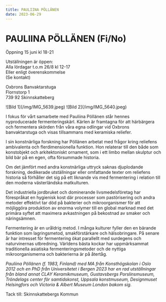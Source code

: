 ```yaml
---
title: PAULIINA PÖLLÄNEN
date: 2023-06-29
---
```


# PAULIINA PÖLLÄNEN (Fi/No)

Öppning 15 juni kl 18-21

Utställningen är öppen:<br/>
Alla lördagar t.o.m 26/8 kl 12-17<br/>
Eller enligt överenskommelse<br/>
(Se kontakt)

Oxbrons Banvaktarstuga<br/>
Flornstorp 1<br/>
739 92 Skinnskatteberg

<div style={{ display: "flex", width: "50%", paddingBottom: "1rem" }}>![Bild 1](/img/IMG_5639.jpeg) ![Bild 2](/img/IMG_5640.jpeg)</div>

I fokus för vårt samarbete med Pauliina Pöllänen står hennes nyproducerade fermenteringskärl.
Kärlen är framtagna för att härbärgera och fermentera skörden från våra egna odlingar
vid Oxbrons banvaktarstuga och visas tillsammans med keramiska reliefer.

I sin konstnärliga forskning har Pöllänen arbetat med frågor kring reliefens ambivalenta och flerdimensionella funktion. Hon relaterar till den både som konstobjekt och arkitektoniskt ornament, som i ett limbo mellan skulptur och bild bär på en egen, ofta försummade historia.

Om det jämfört med andra konstnärliga uttryck saknas djuplodande forskning, dedikerade utställningar eller omfattande texter om reliefens historia så förhåller det sig på ett liknande vis med fermentering i relation till den moderna västerländska matkulturen.

Det industriella jordbruket och dominerande livsmedelsföretag har förespråkat en hygienisk kost där processer som pastörisering och andra metoder effektivt tar död på bakterier och mikroorganismer för att möjliggöra produktion av enorma volymer till en global marknad med det primära syftet att maximera avkastningen på bekostnad av smaker och näringsämnen.

Fermentering är en uråldrig metod. I många kulturer fyller den en bärande funktion som lagringsmetod, smakförstärkare och hälsobringare. På senare år har intresset för fermentering ökat parallellt med surdegens och naturvinernas utbredning. Världens bästa kockar har uppmärksammat traditionella asiatiska fermenteringsmetoder och de nyttiga mikroorganismerna och bakterierna är på återtåg.

_Pauliina Pöllänen (f. 1983, Finland) med MA från Konsthögskolan i Oslo 2012 och en PhD från Universitetet i Bergen 2023 har en rad utställningar från bland annat CLAY Keramikmuseum, Gustavsbergs Porslinsmuseum, Tröndelags center för samtidskonst, Uppsala konstmuseum, Designmuset Helsingfors och Victoria & Albert Museum London bakom sig._

<div style={{ textAlign: "center", paddingTop: "2rem" }}>
  Tack till: Skinnskattebergs Kommun
</div>
